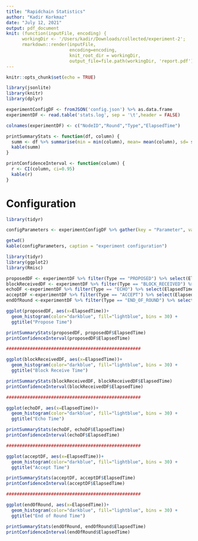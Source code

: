 ```yaml
---
title: "Rapidchain Statistics"
author: "Kadir Korkmaz"
date: "July 12, 2021"
output: pdf_document
knit: (function(inputFile, encoding) { 
      workingDir <- '/Users/kadir/Downloads/collected/experiment-2';
      rmarkdown::render(inputFile,
                        encoding=encoding,
                        knit_root_dir = workingDir,
                        output_file=file.path(workingDir, 'report.pdf')) })
---
```


```r
knitr::opts_chunk$set(echo = TRUE)
```

```r
library(jsonlite)
library(knitr)
library(dplyr)

experimentConfigDF <- fromJSON('config.json') %>% as.data.frame
experimentDF <- read.table('stats.log', sep = '\t',header = FALSE)

colnames(experimentDF) <- c("NodeID","Round","Type","ElapsedTime")

printSummaryStats <- function(df, column) {
  summ <- df %>% summarise(min = min(column), mean= mean(column), sd= sd(column), max = max(column))
  kable(summ)
}

printConfidenceInterval <- function(column) {
  r <- CI(column, ci=0.95)
  kable(r)
}

```

# Configuration

```r
library(tidyr)

configParameters <- experimentConfigDF %>% gather(key = "Parameter", value = "Value")

getwd()
kable(configParameters, caption = "experiment configuration")

```


\newpage

```r
library(tidyr)
library(ggplot2)
library(Rmisc)

proposedDF <- experimentDF %>% filter(Type == "PROPOSED") %>% select(ElapsedTime)
blockReceivedDF <- experimentDF %>% filter(Type == "BLOCK_RECEIVED") %>% select(ElapsedTime)
echoDF <-experimentDF %>% filter(Type == "ECHO") %>% select(ElapsedTime)
acceptDF <-experimentDF %>% filter(Type == "ACCEPT") %>% select(ElapsedTime)
endOfRound <-experimentDF %>% filter(Type == "END_OF_ROUND") %>% select(ElapsedTime)

ggplot(proposedDF, aes(x=ElapsedTime))+
  geom_histogram(color="darkblue", fill="lightblue", bins = 30) +
  ggtitle("Propose Time")

printSummaryStats(proposedDF, proposedDF$ElapsedTime)
printConfidenceInterval(proposedDF$ElapsedTime)

###################################################

ggplot(blockReceivedDF, aes(x=ElapsedTime))+
  geom_histogram(color="darkblue", fill="lightblue", bins = 30) +
  ggtitle("Block Receive Time")

printSummaryStats(blockReceivedDF, blockReceivedDF$ElapsedTime)
printConfidenceInterval(blockReceivedDF$ElapsedTime)

###################################################

ggplot(echoDF, aes(x=ElapsedTime))+
  geom_histogram(color="darkblue", fill="lightblue", bins = 30) +
  ggtitle("Echo Time")

printSummaryStats(echoDF, echoDF$ElapsedTime)
printConfidenceInterval(echoDF$ElapsedTime)

###################################################

ggplot(acceptDF, aes(x=ElapsedTime))+
  geom_histogram(color="darkblue", fill="lightblue", bins = 30) +
  ggtitle("Accept Time")

printSummaryStats(acceptDF, acceptDF$ElapsedTime)
printConfidenceInterval(acceptDF$ElapsedTime)

###################################################

ggplot(endOfRound, aes(x=ElapsedTime))+
  geom_histogram(color="darkblue", fill="lightblue", bins = 30) +
  ggtitle("End of Round Time")

printSummaryStats(endOfRound, endOfRound$ElapsedTime)
printConfidenceInterval(endOfRound$ElapsedTime)

```
